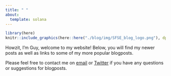 ---
title: " "
about:
  template: solana
---

```{r add_logo, echo = F, eval = T, message = F, fig.width=15, fig.asp = .20}
library(here)
knitr::include_graphics(here::here("./blog/img/SFSE_blog_logo.png"), dpi = NA)
```

Howzit, I'm Guy, welcome to my website! Below, you will find my newer posts as well as links to some of my more popular blogposts. 

Please feel free to contact me on [email](mailto:statsforscaredecologists@gmail.com){target="_blank"} or [Twitter](https://twitter.com/stats_ecology){target="_blank"} if you have any questions or suggestions for blogposts. 

<!-- ## *New posts* -->

<!-- ::: card -->
<!-- ::: {.card-header style="background-color: white; font-size: 18;"} -->
<!-- ### [AI Tutorial: Using Text Embeddings to Label Synthetic Doctor’s Notes Generated with ChatGPT](https://www.rebeccabarter.com/blog/2024-04-11-labeling_doctors_notes.html) -->
<!-- ::: -->

<!-- ::: {#card-img} -->
<!-- [![](blog/img/openai_ehr/doctors_notes_ai_crop.png){fig-alt="An image created by dall-e-3 using the name of this blog post as the prompt. The image contains a brain in the center connected using circuitry to a code console, with various viruses and other things floating around, and a doctor conducting a medical exam of what seems to be another doctor"}](https://www.rebeccabarter.com/blog/2024-04-11-labeling_doctors_notes.html) -->
<!-- ::: -->

<!-- ::: card-body -->
<!-- I've been playing around with OpenAI and ChatGPT in my research, and I thought I'd put together a short tutorial that demonstrates using ChatGPT API to generate synthetic doctor's notes, and then using OpenAI's text embedding models to label the notes according to whether they involve a chronic or acute condition. And yes, I'm fully aware that what I write here will probably be out of date in about 3 hours. -->
<!-- ::: -->

<!-- ::: -->


<!-- ::: card -->
<!-- ::: {.card-header style="background-color: white; font-size: 18;"} -->
<!-- ### [An introduction to Python for R Users](https://www.rebeccabarter.com/blog/2023-09-11-from_r_to_python/) -->
<!-- ::: -->

<!-- ::: {#card-img} -->
<!-- [![](blog/img/python/rubaitul-azad-ZIPFteu-R8k-unsplash.jpg){fig-alt="The python logo on a floating disc"}](https://www.rebeccabarter.com/blog/2023-09-11-from_r_to_python/) -->
<!-- ::: -->

<!-- ::: card-body -->
<!-- I have a confession to make: I am now a Python user. Don't judge me, join me! In this post, I introduce Python for data analysis from the perspective of an R (tidyverse) user. This post is a must-read if you are an R user hoping to dip your toes in the Python pool. -->
<!-- ::: -->

<!-- ::: -->

<!-- ------------------------------------------------------------------------ -->

<!-- ## *Popular posts* -->

<!-- ::: grid -->
<!-- ::: g-col-6 -->
<!-- ::: sec-head -->
<!-- ### R -->
<!-- ::: -->



<!-- ::: card -->
<!-- ::: {.card-header style="background-color: white; font-size: 18;"} -->
<!-- [**Learn to purrr**](https://www.rebeccabarter.com/blog/2019-08-19_purrr/) -->
<!-- ::: -->

<!-- ::: card-body -->
<!-- Purrr is the tidyverse's answer to apply functions for iteration. It's one of those packages that you might have heard of, but seemed too complicated to sit down and learn. Starting with map functions, and taking you on a journey that will harness the power of the list, this post will have you purrring in no time. -->
<!-- ::: -->
<!-- ::: -->

<!-- <p></p> -->


<!-- ::: card -->
<!-- ::: {.card-header style="background-color: white; font-size: 18;"} -->
<!-- [**Tidymodels: Tidymodels: tidy machine learning in R**](https://www.rebeccabarter.com/blog/2020-03-25_machine_learning/) -->
<!-- ::: -->

<!-- ::: card-body -->

<!-- The tidyverse's take on machine learning is finally here. Tidymodels forms the basis of tidy machine learning, and this post provides a whirlwind tour to get you started. -->
<!-- ::: -->
<!-- ::: -->

<!-- <p></p> -->


<!-- ::: card -->
<!-- ::: {.card-header style="background-color: white; font-size: 18;"} -->
<!-- [**Across: applying dplyr functions simultaneously across multiple columns**](https://www.rebeccabarter.com/blog/2020-07-09-across/) -->
<!-- ::: -->

<!-- ::: card-body -->

<!-- With the introduction of dplyr 1.0.0, there are a few new features: the biggest of which is across() which supersedes the scoped versions of dplyr functions. -->
<!-- ::: -->
<!-- ::: -->


<!-- ::: -->

<!-- ::: g-col-6 -->
<!-- ::: sec-head -->
<!-- ### Statistics -->
<!-- ::: -->




<!-- ::: card -->
<!-- ::: {.card-header style="background-color: white; font-size: 18;"} -->
<!-- [**The intuition behind inverse probability weighting in causal inference**](https://www.rebeccabarter.com/blog/2017-07-05-ip-weighting/) -->
<!-- ::: -->

<!-- ::: card-body -->

<!-- Removing confounding can be done via a variety methods including IP-weighting. This post provides a summary of the intuition behind IP-weighting. -->
<!-- ::: -->

<!-- ::: -->

<!-- <p></p> -->

<!-- ::: card -->
<!-- ::: {.card-header style="background-color: white; font-size: 18;"} -->
<!-- [**Confounding in causal inference: what is it, and what to do about it?**](https://www.rebeccabarter.com/blog/2017-07-05-confounding/) -->
<!-- ::: -->

<!-- ::: card-body -->

<!-- An introduction to the field of causal inference and the issues surrounding confounding. -->
<!-- ::: -->

<!-- ::: -->

<!-- <p></p> -->

<!-- ::: card -->
<!-- ::: {.card-header style="background-color: white; font-size: 18;"} -->
<!-- [**Understanding Instrumental Variables**](https://www.rebeccabarter.com/blog/2018-05-23-instrumental_variables/) -->
<!-- ::: -->

<!-- ::: card-body -->

<!-- Instrumental variables is one of the most mystical concepts in causal inference. For some reason, most of the existing explanations are overly complicated and focus on specific nuanced aspects of generating IV estimates without really providing the intuition for why it makes sense. In this post, you will not find too many technical details, but rather a narrative introducing instruments and why they are useful. -->
<!-- ::: -->

<!-- ::: -->


<!-- ::: -->

<!-- ::: -->